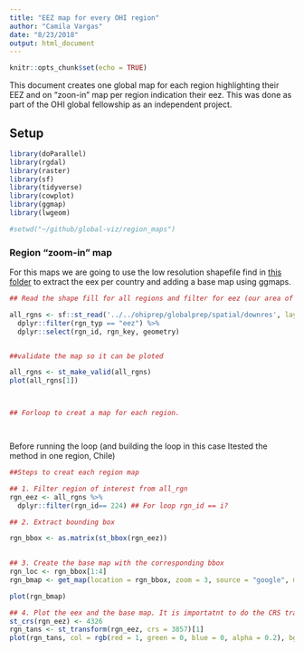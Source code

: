 ```yaml
---
title: "EEZ map for every OHI region"
author: "Camila Vargas"
date: "8/23/2018"
output: html_document
---
```


```r
knitr::opts_chunk$set(echo = TRUE)
```

This document creates one global map for each region highlighting their EEZ and on "zoon-in" map per region indication their eez. This was done as part of the OHI global fellowship as an independent project.

## Setup

```r

library(doParallel)
library(rgdal)
library(raster)
library(sf)
library(tidyverse)
library(cowplot)
library(ggmap)
library(lwgeom)

#setwd("~/github/global-viz/region_maps")

```


### Region "zoom-in" map
For this maps we are going to use the low resolution shapefile find in [this folder](https://github.com/OHI-Science/ohiprep/tree/master/globalprep/spatial/downres) to extract the eex per country and adding a base map using ggmaps.

```r
## Read the shape fill for all regions and filter for eez (our area of interest for these maps)

all_rgns <- sf::st_read('../../ohiprep/globalprep/spatial/downres', layer="rgn_all_gcs_low_res") %>%
  dplyr::filter(rgn_typ == "eez") %>% 
  dplyr::select(rgn_id, rgn_key, geometry)


##validate the map so it can be ploted

all_rgns <- st_make_valid(all_rgns)
plot(all_rgns[1])



## Forloop to creat a map for each region.




```

Before running the loop (and building the loop in this case Itested the method in one region, Chile)

```r
##Steps to creat each region map

## 1. Filter region of interest from all_rgn 
rgn_eez <- all_rgns %>%
  dplyr::filter(rgn_id== 224) ## For loop rgn_id == i?

## 2. Extract bounding box

rgn_bbox <- as.matrix(st_bbox(rgn_eez))
  

## 3. Create the base map with the corresponding bbox
rgn_loc <- rgn_bbox[1:4]
rgn_bmap <- get_map(location = rgn_bbox, zoom = 3, source = "google", maptype = "terrain", crop = FALSE)

plot(rgn_bmap)

## 4. Plot the eex and the base map. It is importatnt to do the CRS trasformation right before ploting both maps together in order to work.
st_crs(rgn_eez) <- 4326
rgn_tans <- st_transform(rgn_eez, crs = 3857)[1]
plot(rgn_tans, col = rgb(red = 1, green = 0, blue = 0, alpha = 0.2), bgMap = rgn_bmap)



```





